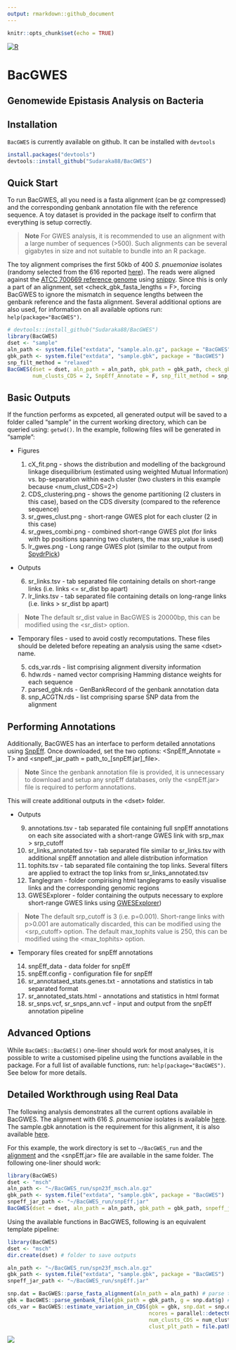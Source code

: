 ```yaml
---
output: rmarkdown::github_document
---
```


```r
knitr::opts_chunk$set(echo = TRUE)
```

<!-- badges: start -->
[![R](https://github.com/Sudaraka88/BacGWES/workflows/r.yml/badge.svg)](https://github.com/Sudaraka88/BacGWES/actions)
<!-- badges: end -->


# BacGWES

## Genomewide Epistasis Analysis on Bacteria

## Installation

`BacGWES` is currently available on github. It can be installed with `devtools`

```r
install.packages("devtools")
devtools::install_github("Sudaraka88/BacGWES")
```

## Quick Start
To run BacGWES, all you need is a fasta alignment (can be gz compressed) and the corresponding genbank annotation file with the reference sequence. A toy dataset is provided in the package itself to confirm that everything is setup correctly.

>**Note** For GWES analysis, it is recommended to use an alignment with a large number of sequences (>500). Such alignments can be several gigabytes in size and not suitable to bundle into an R package.

The toy alignment comprises the first 50kb of 400 *S. pnuemoniae* isolates (randomy selected from the 616 reported <a href="https://www.nature.com/articles/ng.2625" target="_blank">here</a>). The reads were aligned against the <a href="https://www.ncbi.nlm.nih.gov/nuccore/NC_011900.1" target="_blank">ATCC 700669 reference genome</a> using <a href="https://github.com/tseemann/snippy" target="_blank">snippy</a>. Since this is only a part of an alignment, set <check_gbk_fasta_lengths = F>, forcing BacGWES to ignore the mismatch in sequence lengths between the genbank reference and the fasta alignment. Several additional options are also used, for information on all available options run: `help(package="BacGWES")`.

```r
# devtools::install_github("Sudaraka88/BacGWES")
library(BacGWES)
dset <- "sample"
aln_path <- system.file("extdata", "sample.aln.gz", package = "BacGWES")
gbk_path <- system.file("extdata", "sample.gbk", package = "BacGWES")
snp_filt_method = "relaxed"
BacGWES(dset = dset, aln_path = aln_path, gbk_path = gbk_path, check_gbk_fasta_lengths = F,
        num_clusts_CDS = 2, SnpEff_Annotate = F, snp_filt_method = snp_filt_method, discard_MI_threshold_lr = 0.11)
```

## Basic Outputs

If the function performs as expceted, all generated output will be saved to a folder called "sample" in the current working directory, which can be queried using: `getwd()`. In the example, following files will be generated in "sample":

* Figures

    1.    cX_fit.png - shows the distribution and modelling of the background linkage disequilibrium (estimated using weighted Mutual Information) vs. bp-separation within each cluster (two clusters in this example because <num_clust_CDS=2>) 
    2.    CDS_clustering.png - shows the genome partitioning (2 clusters in this case), based on the CDS diversity (compared to the reference sequence)
    3.    sr_gwes_clust.png - short-range GWES plot for each cluster (2 in this case)
    4.    sr_gwes_combi.png - combined short-range GWES plot (for links with bp positions spanning two clusters, the max srp_value is used)
    5.    lr_gwes.png - Long range GWES plot (similar to the output from <a href="https://github.com/santeripuranen/SpydrPick" target="_blank">SpydrPick</a>)
    
* Outputs

    6.    sr_links.tsv - tab separated file containing details on short-range links (i.e. links <= sr_dist bp apart)
    7.    lr_links.tsv - tab separated file containing details on long-range links (i.e. links > sr_dist bp apart)

>**Note** The default sr_dist value in BacGWES is 20000bp, this can be modified using the \<sr_dist\> option. 

    
* Temporary files - used to avoid costly recomputations. These files should be deleted before repeating an analysis using the same \<dset\> name.

    5.    cds_var.rds - list comprising alignment diversity information
    6.    hdw.rds - named vector comprising Hamming distance weights for each sequence
    7.    parsed_gbk.rds - GenBankRecord of the genbank annotation data
    8.    snp_ACGTN.rds - list comprising sparse SNP data from the alignment


## Performing Annotations

Additionally, BacGWES has an interface to perform detailed annotations using <a href="https://pcingola.github.io/SnpEff/" target="_blank">SnpEff</a>. Once downloaded, set the two options: <SnpEff_Annotate = T> and <snpeff_jar_path = path_to_[snpEff.jar]_file>. 

>**Note** Since the genbank annotation file is provided, it is unnecessary to download and setup any snpEff databases, only the <snpEff.jar> file is required to perform annotations.

This will create additional outputs in the \<dset\> folder.

* Outputs

    9.    annotations.tsv - tab separated file containing full snpEff annotations on each site associated with a short-range GWES link with srp_max > srp_cutoff
    10.   sr_links_annotated.tsv - tab separated file similar to sr_links.tsv with additional snpEff annotation and allele distribution information
    11.   tophits.tsv - tab separated file containing the top <max_tophits> links. Several filters are applied to extract the top links from sr_links_annotated.tsv
    12.   Tanglegram - folder compirising html tanglegrams to easily visualise links and the corresponding genomic regions
    13.   GWESExplorer - folder containing the outputs necessary to explore short-range GWES links using <a href="https://github.com/jurikuronen/GWES-Explorer" target="_blank">GWESExplorer</a>)
    
>**Note** The default srp_cutoff is 3 (i.e. p=0.001). Short-range links with p>0.001 are automatically discarded, this can be modified using the \<srp_cutoff\> option. The default max_tophits value is 250, this can be modified using the \<max_tophits\> option.

* Temporary files created for snpEff annotations

    14. snpEff_data - data folder for snpEff
    15. snpEff.config - configuration file for snpEff
    16. sr_annotataed_stats.genes.txt - annotations and statistics in tab separated format
    17. sr_annotated_stats.html - annotations and statistics in html format
    18. sr_snps.vcf, sr_snps_ann.vcf - input and output from the snpEff annotation pipeline

## Advanced Options

While `BacGWES::BacGWES()` one-liner should work for most analyses, it is possible to write a customised pipeline using the functions available in the package. For a full list of available functions, run: `help(package="BacGWES")`. See below for more details.

## Detailed Workthrough using Real Data

The following analysis demonstrates all the current options available in BacGWES. The alignment with 616 *S. pnuemoniae* isolates is available <a href="https://cloudstor.aarnet.edu.au/plus/s/KBRnIt1H6XZ2XFR" target="_blank">here</a>. The sample.gbk annotation is the requirement for this alignment, it is also available <a href="https://www.ncbi.nlm.nih.gov/nuccore/NC_011900.1?report=gbwithparts&log$=seqview" target="_blank">here</a>. 

For this example, the work directory is set to `~/BacGWES_run` and the <a href="https://cloudstor.aarnet.edu.au/plus/s/KBRnIt1H6XZ2XFR" target="_blank">alignment</a> and the \<snpEff.jar\> file are available in the same folder. The following one-liner should work:
```r
library(BacGWES)
dset <- "msch"
aln_path <- "~/BacGWES_run/spn23f_msch.aln.gz"
gbk_path <- system.file("extdata", "sample.gbk", package = "BacGWES")
snpeff_jar_path <- "~/BacGWES_run/snpEff.jar"
BacGWES(dset = dset, aln_path = aln_path, gbk_path = gbk_path, snpeff_jar_path = snpeff_jar_path)
```

Using the available functions in BacGWES, following is an equivalent template pipeline:
```r
library(BacGWES)
dset <- "msch"
dir.create(dset) # folder to save outputs

aln_path <- "~/BacGWES_run/spn23f_msch.aln.gz"
gbk_path <- system.file("extdata", "sample.gbk", package = "BacGWES")
snpeff_jar_path <- "~/BacGWES_run/snpEff.jar"

snp.dat = BacGWES::parse_fasta_alignment(aln_path = aln_path) # parse the alignment and extract SNPs
gbk = BacGWES::parse_genbank_file(gbk_path = gbk_path, g = snp.dat$g) # parse the annotation
cds_var = BacGWES::estimate_variation_in_CDS(gbk = gbk, snp.dat = snp.dat, 
                                             ncores = parallel::detectCores(), 
                                             num_clusts_CDS = num_clusts_CDS, 
                                             clust_plt_path = file.path(dset, "cds_"))

```
![](inst/sup/CDS_clustering.png)
